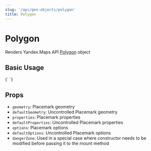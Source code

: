 ```yaml
---
slug: '/api/geo-objects/polygon'
title: Polygon
---
```



# Polygon

Renders Yandex.Maps API [Polygon][docs] object

## Basic Usage

<Canvas>
  {`
<YMaps>
    <Map
      defaultState={{
        center: [55.73, 37.9],
        zoom: 10,
      }}
    >
      <Polygon
        geometry={[
          [
            [55.75, 37.8],
            [55.8, 37.9],
            [55.75, 38.0],
            [55.7, 38.0],
            [55.7, 37.8],
          ],
          [
            [55.75, 37.82],
            [55.75, 37.98],
            [55.65, 37.9],
          ],
        ]}
        options={{
          fillColor: '#00FF00',
          strokeColor: '#0000FF',
          opacity: 0.5,
          strokeWidth: 5,
          strokeStyle: 'shortdash',
        }}
      />
    </Map>
  </YMaps>
`}
</Canvas>

## Props

- `geometry`: Placemark geometry
- `defaultGeometry`: Uncontrolled Placemark geometry
- `properties`: Placemark properties
- `defaultProperties`: Uncontrolled Placemark properties
- `options`: Placemark options
- `defaultOptions`: Uncontrolled Placemark options
- `dangerZone`: Used in a special case where constructor needs to be modified
  before passing it to the mount method

[docs]:
  https://tech.yandex.com/maps/doc/jsapi/2.1/ref/reference/Polygon-docpage/

